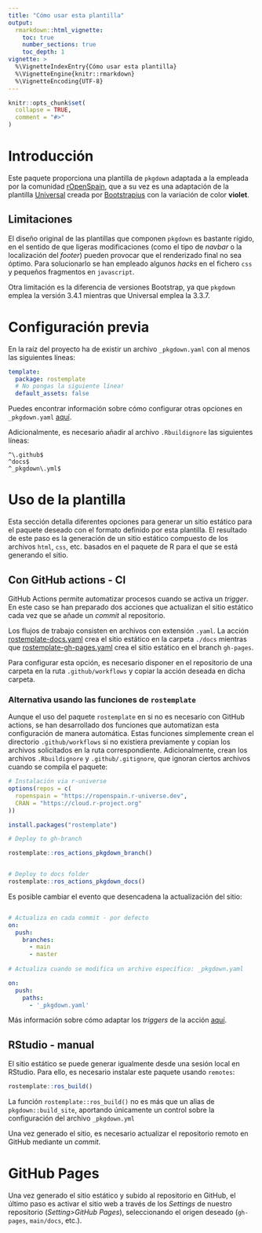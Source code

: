 ---
title: "Cómo usar esta plantilla"
output: 
  rmarkdown::html_vignette:
    toc: true
    number_sections: true 
    toc_depth: 1
vignette: >
  %\VignetteIndexEntry{Cómo usar esta plantilla}
  %\VignetteEngine{knitr::rmarkdown}
  %\VignetteEncoding{UTF-8}
---

```{r, include = FALSE}
knitr::opts_chunk$set(
  collapse = TRUE,
  comment = "#>"
)

```


# Introducción 

Este paquete proporciona una plantilla de `pkgdown` adaptada a la empleada por 
la comunidad [rOpenSpain](https://ropenspain.es/), que a su vez es una 
adaptación de la plantilla 
[Universal](https://bootstrapious.com/p/universal-business-e-commerce-template) 
creada por [Bootstrapius](https://bootstrapious.com/p/universal-business-e-commerce-template) con la variación de color **violet**.

## Limitaciones

El diseño original de las plantillas que componen `pkgdown` es bastante rígido, 
en el sentido de que ligeras modificaciones (como el tipo de *navbar* o la 
localización del *footer*) pueden provocar que el renderizado final no sea 
óptimo. Para solucionarlo se han empleado algunos *hacks* en el fichero `css` 
y pequeños fragmentos en `javascript`.

Otra limitación es la diferencia de versiones Bootstrap, ya que `pkgdown` 
emplea la versión 3.4.1 mientras que Universal emplea la 3.3.7.
  

# Configuración previa

En la raíz del proyecto ha de existir un archivo `_pkgdown.yaml` con al menos 
las siguientes líneas:

```yaml
template:
  package: rostemplate
  # No pongas la siguiente línea!
  default_assets: false

```

Puedes encontrar información sobre cómo configurar otras opciones en 
`_pkgdown.yaml` [aquí](https://pkgdown.r-lib.org/articles/pkgdown.html).

Adicionalmente, es necesario añadir al archivo `.Rbuildignore` 
las siguientes líneas:

```
^\.github$
^docs$
^_pkgdown\.yml$

```

# Uso de la plantilla

Esta sección detalla diferentes opciones para generar un sitio estático para el 
paquete deseado con el formato definido por esta plantilla. El resultado de 
este paso es la generación de un sitio estático compuesto de los archivos 
`html`, `css`, etc. basados en el paquete de R para el que se está generando 
el sitio.


## Con GitHub actions - CI

GitHub Actions permite automatizar procesos cuando se activa un *trigger*. 
En este caso se han preparado dos acciones que actualizan el sitio estático 
cada vez que se añade un *commit* al repositorio. 

Los flujos de trabajo consisten en archivos con extensión `.yaml`. La acción [rostemplate-docs.yaml](https://github.com/ropenspain/rostemplate/blob/main/inst/yaml/rostemplate-docs.yaml) crea el sitio estático en la carpeta `./docs` mientras que [rostemplate-gh-pages.yaml](https://github.com/ropenspain/rostemplate/blob/main/inst/yaml/rostemplate-gh-pages.yaml) crea el sitio estático en el branch `gh-pages`.

Para configurar esta opción, es necesario disponer en el repositorio de una 
carpeta en la ruta `.github/workflows` y copiar la acción deseada en dicha 
carpeta.

### Alternativa usando las funciones de `rostemplate`

Aunque el uso del paquete `rostemplate` en si no es necesario con 
GitHub actions, se han desarrollado dos funciones que automatizan 
esta configuración de manera automática. Estas funciones simplemente crean el 
directorio `.github/workflows` si no existiera previamente y copian 
los archivos solicitados en la ruta correspondiente. Adicionalmente, crean los
archivos `.Rbuildignore` y `.github/.gitignore`, que ignoran ciertos archivos
cuando se compila el paquete:

```{r, eval=FALSE}

# Instalación via r-universe
options(repos = c(
  ropenspain = "https://ropenspain.r-universe.dev",
  CRAN = "https://cloud.r-project.org"
))

install.packages("rostemplate")

# Deploy to gh-branch

rostemplate::ros_actions_pkgdown_branch()


# Deploy to docs folder
rostemplate::ros_actions_pkgdown_docs()
```


Es posible cambiar el evento que desencadena la actualización del sitio:

```yaml 

# Actualiza en cada commit - por defecto
on:
  push:
    branches:
      - main
      - master
      
# Actualiza cuando se modifica un archivo específico: _pkgdown.yaml

on:
  push:
    paths:
      - '_pkgdown.yaml'

```

Más información sobre cómo adaptar los *triggers* de la acción [aquí](https://docs.github.com/es/free-pro-team@latest/actions/reference/events-that-trigger-workflows).

## RStudio - manual

El sitio estático se puede generar igualmente desde una sesión local en 
RStudio. Para ello, es necesario instalar este paquete usando `remotes`:


```{r , eval=FALSE}
rostemplate::ros_build()
```

La función `rostemplate::ros_build()` no es más que un alias de 
`pkgdown::build_site`, aportando únicamente un control sobre la configuración
del archivo `_pkgdown.yml` 

Una vez generado el sitio, es necesario actualizar el repositorio remoto en 
GitHub mediante un *commit*.

# GitHub Pages

Una vez generado el sitio estático y subido al repositorio en GitHub, 
el último paso es activar el sitio web a través de los *Settings* de 
nuestro repositorio (*Setting>GitHub Pages*), seleccionando el origen deseado 
(`gh-pages`, `main/docs`, etc.).
